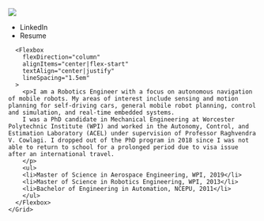 <Container>
    <Grid col="1|2" gap="8|12|0" alignItems="center">
      <Flexbox
        flexDirection="column"
        alignItems="center|center"
        textAlign="center|center"
      > 
      <Image
        src="profile.jpg"
        colStart="1|null"
        w="80"
        rounded="lg"
        overflow="hidden"
      />
      <Flexbox
        flexDirection="column"
        alignItems="center|right"
        textAlign="center|center"
      > 
        <ul>
        <li>LinkedIn</li>
        <li>Resume</li>
        </ul>
      </Flexbox>
      </Flexbox>
      
      <Flexbox
        flexDirection="column"
        alignItems="center|flex-start"
        textAlign="center|justify"
        lineSpacing="1.5em"
      >    
        <p>I am a Robotics Engineer with a focus on autonomous navigation of mobile robots. My areas of interest include sensing and motion planning for self-driving cars, general mobile robot planning, control and simulation, and real-time embedded systems.
        I was a PhD candidate in Mechanical Engineering at Worcester Polytechnic Institute (WPI) and worked in the Autonomy, Control, and Estimation Laboratory (ACEL) under supervision of Professor Raghvendra V. Cowlagi. I dropped out of the PhD program in 2018 since I was not able to return to school for a prolonged period due to visa issue after an international travel.
        </p> 
        <ul>
        <li>Master of Science in Aerospace Engineering, WPI, 2019</li>
        <li>Master of Science in Robotics Engineering, WPI, 2013</li>
        <li>Bachelor of Engineering in Automation, NCEPU, 2011</li>
        </ul>
      </Flexbox>
    </Grid>
</Container>